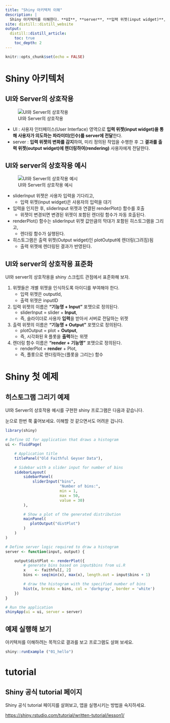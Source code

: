 ```yaml
---
title: "Shiny 아키텍처 이해"
description: |
  Shiny 아키텍처를 이해한다. **UI**, **server**, **입력 위젯(input widget)**, **출력 위젯(output widget)**, **렌더링(Rendering)** 정도는 숙지하자.
site: distill::distill_website
output:
  distill::distill_article:
    toc: true
    toc_depth: 2
---
```


```r
knitr::opts_chunk$set(echo = FALSE)
```

# Shiny 아키텍처
     
## UI와 Server의 상호작용

![UI와 Server의 상호작용](img/interaction.png)

* UI : 사용자 인터페이스(User Interface) 영역으로 **입력 위젯(input widget)을 통해 사용자가 의도하는  파라미터(인수)를 server에 전달**한다.
* server : **입력 위젯의 변화를 감지**하여, 미리 정의된 작업을 수행한 후 그 **결과를 출력 위젯(output widget)에 렌더링하여(rendering)** 사용자에게 전달한다.


## UI와 server의 상호작용 예시

![UI와 Server의 상호작용 예시](img/flow_interaction.png)

* sliderInput 위젯은 사용자 입력을 기다리고,
    + 입력 위젯(input widget)은 사용자의 입력을 대기
* 입력을 인지한 후, sliderInput 위젯과 연결된 renderPlot() 함수를 호출 
    + 위젯이 변경되면 변경된 위젯이 포함된 렌더링 함수가 자동 호출된다. 
* renderPlot() 함수는 sliderInput 위젯 값만큼의 막대가 포함된 히스토그램을 그리고,
    + 렌더링 함수가 실행된다. 
* 히스토그램은 출력 위젯(Output widget)인 plotOutput에 렌더링(그려짐)됨
    + 출력 위젯에 렌더링된 결과가 반영된다.    
    
    
## UI와 server의 상호작용 표준화
UI와 server의 상호작용을 shiny 스크립트 관점에서 표준화해 보자.

1. 위젯들은 개별 위젯을 인식하도록 아이디를 부여해야 한다.
    + 입력 위젯은 outputId,
    + 출력 위젯은 inputID
2. 입력 위젯의 이름은 **"기능명 + Input"** 포맷으로 정의된다.
    + sliderInput  = slider + **Input**,
    + 즉, 슬라이더로 사용자 **입력**을 받아서 서버로 전달하는 위젯
3. 출력 위젯의 이름은 **"기능명 + Output"** 포맷으로 정의된다.
    + plotOutput  = plot + **Output**,
    + 즉, 시각화된 R 플롯을 **출력**하는 위젯
4. 렌더링 함수 이름은 **"render + 기능명"** 포맷으로 정의된다.
    + renderPlot = **render** + Plot,
    + 즉, 플롯으로 렌더링하는(플롯을 그리는) 함수


# Shiny 첫 예제
     
## 히스토그램 그리기 예제

UI와 Server의 상호작용 예시를 구현한 shiny 프로그램은 다음과 같습니다.

눈으로 한번 쭉 훑어보세요. 이해할 것 같으면서도 어려운 겁니다. 

```r
library(shiny)

# Define UI for application that draws a histogram
ui <- fluidPage(

    # Application title
    titlePanel("Old Faithful Geyser Data"),

    # Sidebar with a slider input for number of bins 
    sidebarLayout(
        sidebarPanel(
            sliderInput("bins",
                        "Number of bins:",
                        min = 1,
                        max = 50,
                        value = 30)
        ),

        # Show a plot of the generated distribution
        mainPanel(
           plotOutput("distPlot")
        )
    )
)

# Define server logic required to draw a histogram
server <- function(input, output) {

    output$distPlot <- renderPlot({
        # generate bins based on input$bins from ui.R
        x    <- faithful[, 2]
        bins <- seq(min(x), max(x), length.out = input$bins + 1)

        # draw the histogram with the specified number of bins
        hist(x, breaks = bins, col = 'darkgray', border = 'white')
    })
}

# Run the application 
shinyApp(ui = ui, server = server)
```

## 예제 실행해 보기
아키텍처를 이해하려는 목적으로 결과를 보고 프로그램도 살펴 보세요. 

```r
shiny::runExample ("01_hello")
```

# tutorial

## Shiny 공식 tutorial 페이지

Shiny 공식 tutorial 페이지를 살펴보고, 앱을 실행시키는 방법을 숙지하세요.

[https://shiny.rstudio.com/tutorial/written-tutorial/lesson1/](https://shiny.rstudio.com/tutorial/written-tutorial/lesson1/){target="_blank"} 






